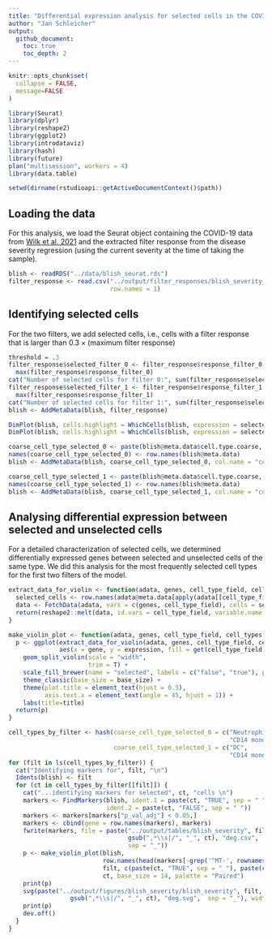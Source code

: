 ```yaml
---
title: "Differential expression analysis for selected cells in the COVID severity regression"
author: "Jan Schleicher"
output:
  github_document:
    toc: true
    toc_depth: 2
---
```


```r
knitr::opts_chunk$set(
  collapse = FALSE,
  message=FALSE
)
```

```r
library(Seurat)
library(dplyr)
library(reshape2)
library(ggplot2)
library(introdataviz)
library(hash)
library(future)
plan("multisession", workers = 4)
library(data.table)
```

```r
setwd(dirname(rstudioapi::getActiveDocumentContext()$path))
```

## Loading the data

For this analysis, we load the Seurat object containing the COVID-19 data from [Wilk et al. 2021](https://doi.org/10.1084/jem.20210582) and the extracted filter response from the disease severity regression (using the current severity at the time of taking the sample).

```r
blish <- readRDS("../data/blish_seurat.rds")
filter_response <- read.csv("../output/filter_responses/blish_severity_filter_response.csv",
                            row.names = 1)
```

## Identifying selected cells

For the two filters, we add selected cells, i.e., cells with a filter response that is larger than $0.3 \times (\text{maximum filter response})$

```r
threshold = .3
filter_response$selected_filter_0 <- filter_response$response_filter_0 > threshold *
  max(filter_response$response_filter_0)
cat("Number of selected cells for filter 0:", sum(filter_response$selected_filter_0))
filter_response$selected_filter_1 <- filter_response$response_filter_1 > threshold *
  max(filter_response$response_filter_1)
cat("Number of selected cells for filter 1:", sum(filter_response$selected_filter_1))
blish <- AddMetaData(blish, filter_response)

DimPlot(blish, cells.highlight = WhichCells(blish, expression = selected_filter_0), reduction = "umap")
DimPlot(blish, cells.highlight = WhichCells(blish, expression = selected_filter_1), reduction = "umap")

coarse_cell_type_selected_0 <- paste(blish@meta.data$cell.type.coarse, blish@meta.data$selected_filter_0)
names(coarse_cell_type_selected_0) <- row.names(blish@meta.data)
blish <- AddMetaData(blish, coarse_cell_type_selected_0, col.name = "coarse_cell_type_selected_0")

coarse_cell_type_selected_1 <- paste(blish@meta.data$cell.type.coarse, blish@meta.data$selected_filter_1)
names(coarse_cell_type_selected_1) <- row.names(blish@meta.data)
blish <- AddMetaData(blish, coarse_cell_type_selected_1, col.name = "coarse_cell_type_selected_1")
```

## Analysing differential expression between selected and unselected cells

For a detailed characterization of selected cells, we determined differentially expressed genes between selected and unselected cells of the same type. We did this analysis for the most frequently selected cell types for the first two filters of the model.

```r
extract_data_for_violin <- function(adata, genes, cell_type_field, cell_types) {
  selected_cells <- row.names(adata@meta.data[apply(adata[[cell_type_field]], 1, function(x) x %in% cell_types),])
  data <- FetchData(adata, vars = c(genes, cell_type_field), cells = selected_cells, slot = "data")
  return(reshape2::melt(data, id.vars = cell_type_field, variable.name = "gene", value.name = "expression"))
}

make_violin_plot <- function(adata, genes, cell_type_field, cell_types, title, base_size=12, palette="Set2") {
  p <- ggplot(extract_data_for_violin(adata, genes, cell_type_field, cell_types),
              aes(x = gene, y = expression, fill = get(cell_type_field))) +
    geom_split_violin(scale = "width",
                      trim = T) +
    scale_fill_brewer(name = "selected", labels = c("false", "true"), palette = palette) +
    theme_classic(base_size = base_size) +
    theme(plot.title = element_text(hjust = 0.5),
          axis.text.x = element_text(angle = 45, hjust = 1)) +
    labs(title=title)
  return(p)
}
```

```r
cell_types_by_filter <- hash(coarse_cell_type_selected_0 = c("Neutrophil",
                                                             "CD14 mono"),
                             coarse_cell_type_selected_1 = c("DC",
                                                             "CD14 mono"))
for (filt in ls(cell_types_by_filter)) {
  cat("Identifying markers for", filt, "\n")
  Idents(blish) <- filt
  for (ct in cell_types_by_filter[[filt]]) {
    cat("...identifying markers for selected", ct, "cells \n")
    markers <- FindMarkers(blish, ident.1 = paste(ct, "TRUE", sep = " "),
                           ident.2 = paste(ct, "FALSE", sep = " "))
    markers <- markers[markers["p_val_adj"] < 0.05,]
    markers <- cbind(gene = row.names(markers), markers)
    fwrite(markers, file = paste("../output/tables/blish_severity", filt,
                                 gsub(",*\\s|/", "_", ct), "deg.csv",
                                 sep = "_"))
    p <- make_violin_plot(blish,
                          row.names(head(markers[-grep('^MT-', rownames(markers)),], n = 6)),
                          filt, c(paste(ct, "TRUE", sep = " "), paste(ct, "FALSE", sep = " ")),
                          ct, base_size = 14, palette = "Paired")
    print(p)
    svg(paste("../output/figures/blish_severity/blish_severity", filt,
                 gsub(",*\\s|/", "_", ct), "deg.svg",  sep = "_"), width = 4, height = 4)
    print(p)
    dev.off()
  }
}
```
